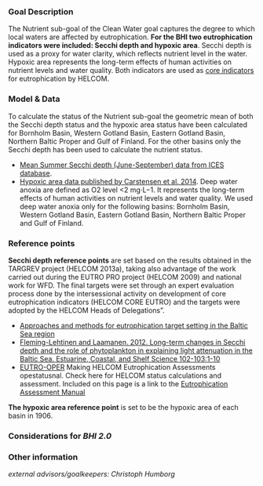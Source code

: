 ### Goal Description

The Nutrient sub-goal of the Clean Water goal captures the degree to which local waters are affected by eutrophication. **For the BHI two eutrophication indicators were included: Secchi depth and hypoxic area**. Secchi depth is used as a proxy for water clarity, which reflects nutrient level in the water. Hypoxic area represents the long-term effects of human activities on nutrient levels and water quality. Both indicators are used as [core indicators](http://www.helcom.fi/baltic-sea-trends/indicators/water-clarity) for eutrophication by HELCOM.


### Model & Data

To calculate the status of the Nutrient sub-goal the geometric mean of both the Secchi depth status and the hypoxic area status have been calculated for Bornholm Basin, Western Gotland Basin, Eastern Gotland Basin, Northern Baltic Proper and Gulf of Finland. For the other basins only the Secchi depth has been used to calculate the nutrient status.

- [Mean Summer Secchi depth (June-September) data from ICES database](http://www.ices.dk/marine-data/Pages/default.aspx).
- [Hypoxic area data published by Carstensen et al. 2014](http://www.pnas.org/content/111/15/5628.abstract). Deep water anoxia are defined as O2 level <2 mg⋅L−1. It represents the long-term effects of human activities on nutrient levels and water quality. We used deep water anoxia only for the following basins: Bornholm Basin, Western Gotland Basin, Eastern Gotland Basin, Northern Baltic Proper and Gulf of Finland.  


### Reference points

**Secchi depth reference points** are set based on the results obtained in the TARGREV project (HELCOM 2013a), taking also advantage of the work carried out during the EUTRO PRO project (HELCOM 2009) and national work for WFD. The final targets were set through an expert evaluation process done by the intersessional activity on development of core eutrophication indicators (HELCOM CORE EUTRO) and the targets were adopted by the HELCOM Heads of Delegations".

- [Approaches and methods for eutrophication target setting in the Baltic Sea region](http://www.helcom.fi/Documents/Ministerial2013/Associated%20documents/Background/Eutorophication%20targets_BSEP133.pdf)
- [Fleming-Lehtinen and Laamanen. 2012. Long-term changes in Secchi depth and the role of phytoplankton in explaining light attenuation in the Baltic Sea. Estuarine, Coastal, and Shelf Science 102-103:1-10](http://www.sciencedirect.com/science/article/pii/S0272771412000418)
- [EUTRO-OPER](http://helcom.fi/helcom-at-work/projects/eutro-oper/) Making HELCOM Eutrophication Assessments opestatusnal.  Check here for HELCOM status calculations and assessment. Included on this page is a link to the [Eutrophication Assessment Manual](http://helcom.fi/Documents/Eutrophication%20assessment%20manual.pdf)


**The hypoxic area reference point** is set to be the hypoxic area of each basin in 1906. 

### Considerations for *BHI 2.0*

### Other information

*external advisors/goalkeepers: Christoph Humborg*
